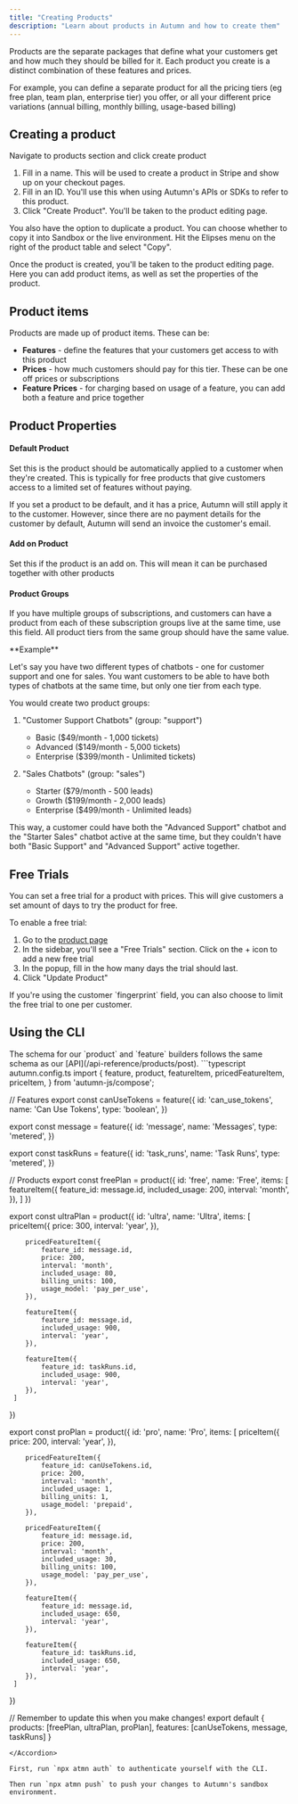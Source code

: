 ```yaml
---
title: "Creating Products"
description: "Learn about products in Autumn and how to create them"
---
```


Products are the separate packages that define what your customers get and how much they should be billed for it. Each product you create is a distinct combination of these features and prices.

For example, you can define a separate product for all the pricing tiers (eg free plan, team plan, enterprise tier) you offer, or all your different price variations (annual billing, monthly billing, usage-based billing)

## Creating a product

Navigate to products section and click create product

1. Fill in a name. This will be used to create a product in Stripe and show up on your checkout pages.
2. Fill in an ID. You'll use this when using Autumn's APIs or SDKs to refer to this product.
3. Click "Create Product". You'll be taken to the product editing page.

You also have the option to duplicate a product. You can choose whether to copy it into Sandbox or the live environment. Hit the Elipses menu on the right of the product table and select "Copy".

Once the product is created, you'll be taken to the product editing page. Here you can add product items, as well as set the properties of the product.

## Product items

Products are made up of product items. These can be:

- **Features** - define the features that your customers get access to with this product
- **Prices** - how much customers should pay for this tier. These can be one off prices or subscriptions
- **Feature Prices** - for charging based on usage of a feature, you can add both a feature and price together

## Product Properties

#### Default Product

Set this is the product should be automatically applied to a customer when they're created. This is typically for free products that give customers access to a limited set of features without paying.

<Note>
  If you set a product to be default, and it has a price, Autumn will still
  apply it to the customer. However, since there are no payment details for the
  customer by default, Autumn will send an invoice the customer's email.
</Note>

#### Add on Product

Set this if the product is an add on. This will mean it can be purchased together with other products

#### Product Groups

If you have multiple groups of subscriptions, and customers can have a product from each of these subscription groups live at the same time, use this field. All product tiers from the same group should have the same value.

<Info>
**Example**

Let's say you have two different types of chatbots - one for customer support and one for sales. You want customers to be able to have both types of chatbots at the same time, but only one tier from each type.

You would create two product groups:

1. "Customer Support Chatbots" (group: "support")

   - Basic ($49/month - 1,000 tickets)
   - Advanced ($149/month - 5,000 tickets)
   - Enterprise ($399/month - Unlimited tickets)

2. "Sales Chatbots" (group: "sales")
   - Starter ($79/month - 500 leads)
   - Growth ($199/month - 2,000 leads)
   - Enterprise ($499/month - Unlimited leads)

This way, a customer could have both the "Advanced Support" chatbot and the "Starter Sales" chatbot active at the same time, but they couldn't have both "Basic Support" and "Advanced Support" active together.

</Info>

## Free Trials

You can set a free trial for a product with prices. This will give customers a set amount of days to try the product for free.

To enable a free trial:

1. Go to the [product page](https://app.useautumn.com/products)
2. In the sidebar, you'll see a "Free Trials" section. Click on the + icon to add a new free trial
3. In the popup, fill in the how many days the trial should last.
4. Click "Update Product"

<Note>
  If you're using the customer `fingerprint` field, you can also choose to limit
  the free trial to one per customer.
</Note>


## Using the CLI

<Note>
  The schema for our `product` and `feature` builders follows the same schema as our [API](/api-reference/products/post).
</Note>

<Accordion title="Example autumn.config.ts">
```typescript autumn.config.ts
import {
	feature,
	product,
	featureItem,
	pricedFeatureItem,
	priceItem,
} from 'autumn-js/compose';
    

// Features
export const canUseTokens = feature({
    id: 'can_use_tokens',
    name: 'Can Use Tokens',
    type: 'boolean',
})

export const message = feature({
    id: 'message',
    name: 'Messages',
    type: 'metered',
})

export const taskRuns = feature({
    id: 'task_runs',
    name: 'Task Runs',
    type: 'metered',
})

// Products
export const freePlan = product({
    id: 'free',
    name: 'Free',
    items: [
        featureItem({
            feature_id: message.id,
            included_usage: 200,
            interval: 'month',
        }),
     ]
})


export const ultraPlan = product({
    id: 'ultra',
    name: 'Ultra',
    items: [
        priceItem({
            price: 300,
            interval: 'year',
        }),
           
        pricedFeatureItem({
            feature_id: message.id,
            price: 200,
            interval: 'month',
            included_usage: 80,
            billing_units: 100,
            usage_model: 'pay_per_use',
        }),
           
        featureItem({
            feature_id: message.id,
            included_usage: 900,
            interval: 'year',
        }),
           
        featureItem({
            feature_id: taskRuns.id,
            included_usage: 900,
            interval: 'year',
        }),
     ]
})


export const proPlan = product({
    id: 'pro',
    name: 'Pro',
    items: [
        priceItem({
            price: 200,
            interval: 'year',
        }),
           
        pricedFeatureItem({
            feature_id: canUseTokens.id,
            price: 200,
            interval: 'month',
            included_usage: 1,
            billing_units: 1,
            usage_model: 'prepaid',
        }),
           
        pricedFeatureItem({
            feature_id: message.id,
            price: 200,
            interval: 'month',
            included_usage: 30,
            billing_units: 100,
            usage_model: 'pay_per_use',
        }),
           
        featureItem({
            feature_id: message.id,
            included_usage: 650,
            interval: 'year',
        }),
           
        featureItem({
            feature_id: taskRuns.id,
            included_usage: 650,
            interval: 'year',
        }),
     ]
})

// Remember to update this when you make changes!
export default {
    products: [freePlan, ultraPlan, proPlan],
    features: [canUseTokens, message, taskRuns]
}
```
</Accordion>

First, run `npx atmn auth` to authenticate yourself with the CLI.

Then run `npx atmn push` to push your changes to Autumn's sandbox environment.